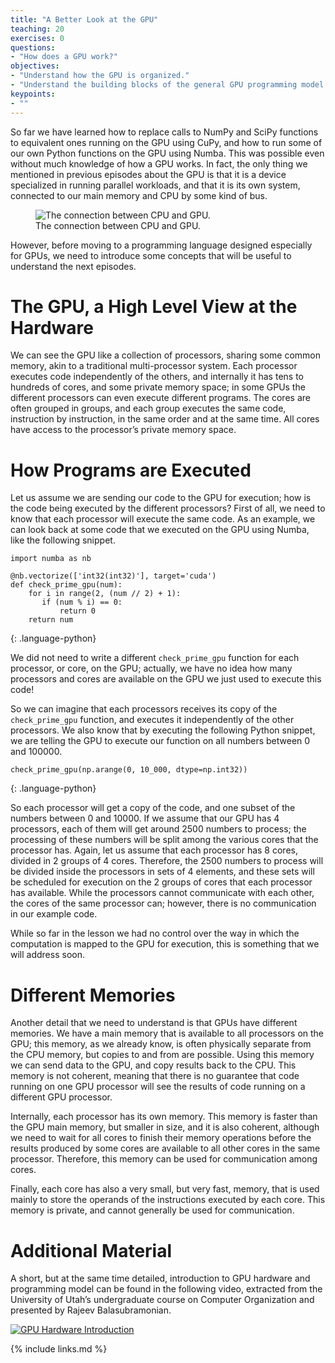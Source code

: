 ```yaml
---
title: "A Better Look at the GPU"
teaching: 20
exercises: 0
questions:
- "How does a GPU work?"
objectives:
- "Understand how the GPU is organized."
- "Understand the building blocks of the general GPU programming model."
keypoints:
- ""
---
```


So far we have learned how to replace calls to NumPy and SciPy functions to equivalent ones running on the GPU using CuPy, and how to run some of our own Python functions on the GPU using Numba.
This was possible even without much knowledge of how a GPU works.
In fact, the only thing we mentioned in previous episodes about the GPU is that it is a device specialized in running parallel workloads, and that it is its own system, connected to our main memory and CPU by some kind of bus.

![The connection between CPU and GPU.](../fig/CPU_and_GPU_separated.png)

However, before moving to a programming language designed especially for GPUs, we need to introduce some concepts that will be useful to understand the next episodes.

# The GPU, a High Level View at the Hardware

We can see the GPU like a collection of processors, sharing some common memory, akin to a traditional multi-processor system.
Each processor executes code independently of the others, and internally it has tens to hundreds of cores, and some private memory space; in some GPUs the different processors can even execute different programs.
The cores are often grouped in groups, and each group executes the same code, instruction by instruction, in the same order and at the same time.
All cores have access to the processor's private memory space.

# How Programs are Executed

Let us assume we are sending our code to the GPU for execution; how is the code being executed by the different processors?
First of all, we need to know that each processor will execute the same code.
As an example, we can look back at some code that we executed on the GPU using Numba, like the following snippet.

~~~
import numba as nb

@nb.vectorize(['int32(int32)'], target='cuda')
def check_prime_gpu(num):
    for i in range(2, (num // 2) + 1):
       if (num % i) == 0:
           return 0
    return num
~~~
{: .language-python}

We did not need to write a different `check_prime_gpu` function for each processor, or core, on the GPU; actually, we have no idea how many processors and cores are available on the GPU we just used to execute this code!

So we can imagine that each processors receives its copy of the `check_prime_gpu` function, and executes it independently of the other processors.
We also know that by executing the following Python snippet, we are telling the GPU to execute our function on all numbers between 0 and 100000.

~~~
check_prime_gpu(np.arange(0, 10_000, dtype=np.int32))
~~~
{: .language-python}

So each processor will get a copy of the code, and one subset of the numbers between 0 and 10000.
If we assume that our GPU has 4 processors, each of them will get around 2500 numbers to process; the processing of these numbers will be split among the various cores that the processor has.
Again, let us assume that each processor has 8 cores, divided in 2 groups of 4 cores.
Therefore, the 2500 numbers to process will be divided inside the processors in sets of 4 elements, and these sets will be scheduled for execution on the 2 groups of cores that each processor has available.
While the processors cannot communicate with each other, the cores of the same processor can; however, there is no communication in our example code.

While so far in the lesson we had no control over the way in which the computation is mapped to the GPU for execution, this is something that we will address soon.

# Different Memories

Another detail that we need to understand is that GPUs have different memories.
We have a main memory that is available to all processors on the GPU; this memory, as we already know, is often physically separate from the CPU memory, but copies to and from are possible.
Using this memory we can send data to the GPU, and copy results back to the CPU.
This memory is not coherent, meaning that there is no guarantee that code running on one GPU processor will see the results of code running on a different GPU processor.

Internally, each processor has its own memory.
This memory is faster than the GPU main memory, but smaller in size, and it is also coherent, although we need to wait for all cores to finish their memory operations before the results produced by some cores are available to all other cores in the same processor.
Therefore, this memory can be used for communication among cores.

Finally, each core has also a very small, but very fast, memory, that is used mainly to store the operands of the instructions executed by each core.
This memory is private, and cannot generally be used for communication.

# Additional Material

A short, but at the same time detailed, introduction to GPU hardware and programming model can be found in the following video, extracted from the University of Utah's undergraduate course on Computer Organization and presented by Rajeev Balasubramonian.

[![GPU Hardware Introduction](http://img.youtube.com/vi/FcS_kQOIykU/0.jpg)](https://www.youtube.com/watch?v=FcS_kQOIykU "GPU Hardware Introduction")

{% include links.md %}
